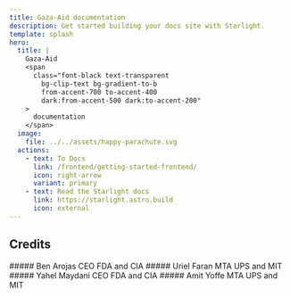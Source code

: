 ```yaml
---
title: Gaza-Aid documentation
description: Get started building your docs site with Starlight.
template: splash
hero:
  title: |
    Gaza-Aid 
    <span
      class="font-black text-transparent
        bg-clip-text bg-gradient-to-b
        from-accent-700 to-accent-400
        dark:from-accent-500 dark:to-accent-200"
    >
      documentation
    </span>
  image:
    file: ../../assets/happy-parachute.svg
  actions:
    - text: To Docs
      link: /frontend/getting-started-frontend/
      icon: right-arrow
      variant: primary
    - text: Read the Starlight docs
      link: https://starlight.astro.build
      icon: external
---
```



## Credits

<CardGrid>
  <Card>
   	##### Ben Arojas
   	CEO FDA and CIA
  </Card>
  <Card>
  	##### Uriel Faran
  	MTA UPS and MIT 
  </Card>
   <Card>
   	##### Yahel Maydani
   	CEO FDA and CIA
  </Card>
  <Card>
  	##### Amit Yoffe
 	MTA UPS and MIT 
  </Card>
</CardGrid>
